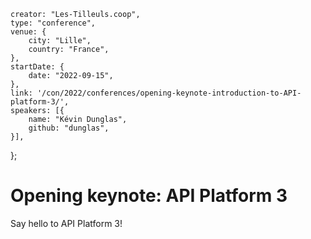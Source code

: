     creator: "Les-Tilleuls.coop",
    type: "conference",
    venue: {
        city: "Lille",
        country: "France",
    },
    startDate: {
        date: "2022-09-15",
    },
    link: '/con/2022/conferences/opening-keynote-introduction-to-API-platform-3/',
    speakers: [{
        name: "Kévin Dunglas",
        github: "dunglas",
    }],
};

# Opening keynote: API Platform 3

Say hello to API Platform 3!
